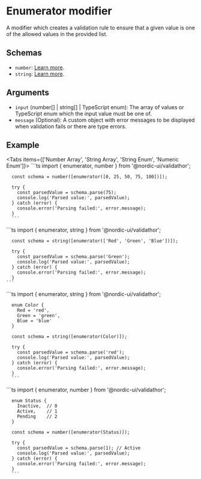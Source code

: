 # Enumerator modifier

A modifier which creates a validation rule to ensure that a given value is one of the allowed values in the provided list.

## Schemas

- `number`: [Learn more](/schemas/number).
- `string`: [Learn more](/schemas/string).

## Arguments

- `input` (number[] | string[] | TypeScript enum): The array of values or TypeScript enum which the input value must be one of.
- `message` (Optional): A custom object with error messages to be displayed when validation fails or there are type errors.

## Example


<Tabs items={['Number Array', 'String Array', 'String Enum', 'Numeric Enum']}>
  <Tab>
    ```ts
      import { enumerator, number } from '@nordic-ui/validathor';

      const schema = number([enumerator([0, 25, 50, 75, 100])]);

      try {
        const parsedValue = schema.parse(75);
        console.log('Parsed value:', parsedValue);
      } catch (error) {
        console.error('Parsing failed:', error.message);
      }
      ```
  </Tab>
  <Tab>
    ```ts
      import { enumerator, string } from '@nordic-ui/validathor';

      const schema = string([enumerator(['Red', 'Green', 'Blue'])]);

      try {
        const parsedValue = schema.parse('Green');
        console.log('Parsed value:', parsedValue);
      } catch (error) {
        console.error('Parsing failed:', error.message);
      }
    ```
  </Tab>
  <Tab>
    ```ts
      import { enumerator, string } from '@nordic-ui/validathor';

      enum Color {
        Red = 'red',
        Green = 'green',
        Blue = 'blue'
      }

      const schema = string([enumerator(Color)]);

      try {
        const parsedValue = schema.parse('red');
        console.log('Parsed value:', parsedValue);
      } catch (error) {
        console.error('Parsing failed:', error.message);
      }
      ```
  </Tab>
  <Tab>
    ```ts
      import { enumerator, number } from '@nordic-ui/validathor';

      enum Status {
        Inactive,  // 0
        Active,    // 1
        Pending    // 2
      }

      const schema = number([enumerator(Status)]);

      try {
        const parsedValue = schema.parse(1); // Active
        console.log('Parsed value:', parsedValue);
      } catch (error) {
        console.error('Parsing failed:', error.message);
      }
      ```
  </Tab>
</Tabs>